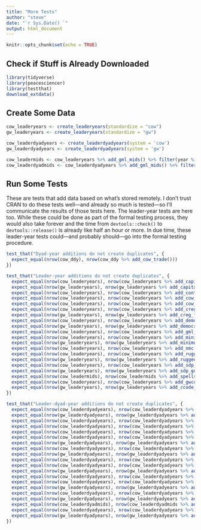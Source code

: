 ```yaml
---
title: "More Tests"
author: "steve"
date: "`r Sys.Date() `"
output: html_document
---
```


```r
knitr::opts_chunk$set(echo = TRUE)
```


## Check if Stuff is Already Downloaded

```r
library(tidyverse)
library(peacesciencer)
library(testthat)
download_extdata()
```

## Create Some Data

```r
cow_leaderyears <- create_leaderyears(standardize = "cow")
gw_leaderyears <- create_leaderyears(standardize = "gw")

cow_leaderdyadyears <- create_leaderdyadyears(system = 'cow')
gw_leaderdyadyears <- create_leaderdyadyears(system = 'gw')

cow_leadermids <- cow_leaderyears %>% add_gml_mids() %>% filter(year %in% c(1875:2010))
cow_leaderdyadmids <- cow_leaderdyadyears %>% add_gml_mids() %>% filter(year %in% c(1875:2010))
```

## Run Some Tests

These are tests that add data based on what's stored remotely. I don't trust CRAN to do these tests well---and already so much is tested---so I'll communicate the results of those tests here. The leader-year tests are here too. While these could be done as part of the formal testing process, they would also take forever and the time from `devtools::check()` to `devtools::release()` is already like half an hour or more. In due time, these leader-year tests could---and probably should---go into the formal testing procedure.

```r
test_that("Dyad-year additions do not create duplicates", {
  expect_equal(nrow(cow_ddy), nrow(cow_ddy %>% add_cow_trade()))
})
```


```r
test_that("Leader-year additions do not create duplicates", {
  expect_equal(nrow(cow_leaderyears), nrow(cow_leaderyears %>% add_capital_distance()))
  expect_equal(nrow(gw_leaderyears), nrow(gw_leaderyears %>% add_capital_distance()))
  expect_equal(nrow(cow_leaderyears), nrow(cow_leaderyears %>% add_contiguity()))
  expect_equal(nrow(cow_leaderyears), nrow(cow_leaderyears %>% add_cow_majors()))
  expect_equal(nrow(cow_leaderyears), nrow(cow_leaderyears %>% add_cow_trade()))
  expect_equal(nrow(cow_leaderyears), nrow(cow_leaderyears %>% add_creg_fractionalization()))
  expect_equal(nrow(gw_leaderyears), nrow(gw_leaderyears %>% add_creg_fractionalization()))
  expect_equal(nrow(cow_leaderyears), nrow(cow_leaderyears %>% add_democracy()))
  expect_equal(nrow(gw_leaderyears), nrow(gw_leaderyears %>% add_democracy()))
  expect_equal(nrow(cow_leaderyears), nrow(cow_leaderyears %>% add_gml_mids()))
  expect_equal(nrow(cow_leaderyears), nrow(cow_leaderyears %>% add_minimum_distance()))
  expect_equal(nrow(gw_leaderyears), nrow(gw_leaderyears %>% add_minimum_distance()))
  expect_equal(nrow(cow_leaderyears), nrow(cow_leaderyears %>% add_nmc()))
  expect_equal(nrow(cow_leaderyears), nrow(cow_leaderyears %>% add_rugged_terrain()))
  expect_equal(nrow(gw_leaderyears), nrow(gw_leaderyears %>% add_rugged_terrain()))
  expect_equal(nrow(cow_leaderyears), nrow(cow_leaderyears %>% add_sdp_gdp()))
  expect_equal(nrow(gw_leaderyears), nrow(gw_leaderyears %>% add_sdp_gdp()))
  expect_equal(nrow(cow_leadermids), nrow(cow_leadermids %>% add_spells()))
  expect_equal(nrow(cow_leaderyears), nrow(cow_leaderyears %>% add_gwcode_to_cow()))
  expect_equal(nrow(gw_leaderyears), nrow(gw_leaderyears %>% add_ccode_to_gw()))
})
```


```r
test_that("Leader-dyad-year additions do not create duplicates", {
  expect_equal(nrow(cow_leaderdyadyears), nrow(cow_leaderdyadyears %>% add_capital_distance()))
  expect_equal(nrow(gw_leaderdyadyears), nrow(gw_leaderdyadyears %>% add_capital_distance()))
  expect_equal(nrow(cow_leaderdyadyears), nrow(cow_leaderdyadyears %>% add_contiguity()))
  expect_equal(nrow(cow_leaderdyadyears), nrow(cow_leaderdyadyears %>% add_cow_majors()))
  expect_equal(nrow(cow_leaderdyadyears), nrow(cow_leaderdyadyears %>% add_cow_trade()))
  expect_equal(nrow(cow_leaderdyadyears), nrow(cow_leaderdyadyears %>% add_creg_fractionalization()))
  expect_equal(nrow(gw_leaderdyadyears), nrow(gw_leaderdyadyears %>% add_creg_fractionalization()))
  expect_equal(nrow(cow_leaderdyadyears), nrow(cow_leaderdyadyears %>% add_democracy()))
  expect_equal(nrow(gw_leaderdyadyears), nrow(gw_leaderdyadyears %>% add_democracy()))
  expect_equal(nrow(cow_leaderdyadyears), nrow(cow_leaderdyadyears %>% add_gml_mids()))
  expect_equal(nrow(cow_leaderdyadyears), nrow(cow_leaderdyadyears %>% add_minimum_distance()))
  expect_equal(nrow(gw_leaderdyadyears), nrow(gw_leaderdyadyears %>% add_minimum_distance()))
  expect_equal(nrow(cow_leaderdyadyears), nrow(cow_leaderdyadyears %>% add_nmc()))
  expect_equal(nrow(cow_leaderdyadyears), nrow(cow_leaderdyadyears %>% add_rugged_terrain()))
  expect_equal(nrow(gw_leaderdyadyears), nrow(gw_leaderdyadyears %>% add_rugged_terrain()))
  expect_equal(nrow(cow_leaderdyadyears), nrow(cow_leaderdyadyears %>% add_sdp_gdp()))
  expect_equal(nrow(gw_leaderdyadyears), nrow(gw_leaderdyadyears %>% add_sdp_gdp()))
  expect_equal(nrow(cow_leaderdyadmids), nrow(cow_leaderdyadmids %>% add_spells()))
  expect_equal(nrow(cow_leaderdyadyears), nrow(cow_leaderdyadyears %>% add_gwcode_to_cow()))
  expect_equal(nrow(gw_leaderdyadyears), nrow(gw_leaderdyadyears %>% add_ccode_to_gw()))
})
```
